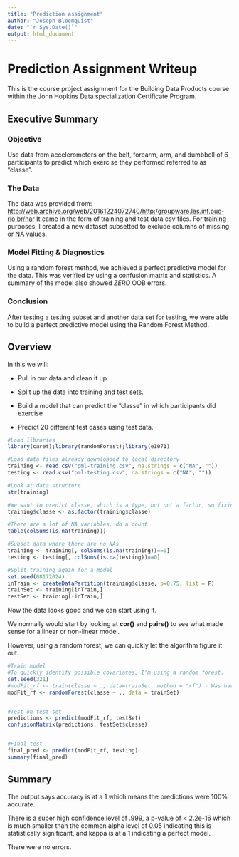 ---
title: "Prediction assignment"
author: "Joseph Bloomquist"
date: "`r Sys.Date()`"
output: html_document
---

# Prediction Assignment Writeup

This is the course project assignment for the Building Data Products course within the John Hopkins Data specialization Certificate Program.

## Executive Summary

### Objective

Use data from accelerometers on the belt, forearm, arm, and dumbbell of 6 participants to predict which exercise they performed referred to as "classe".

### The Data

The data was provided from: <http://web.archive.org/web/20161224072740/http:/groupware.les.inf.puc-rio.br/har> It came in the form of training and test data csv files. For training purposes, I created a new dataset subsetted to exclude columns of missing or NA values.

### Model Fitting & Diagnostics

Using a random forest method, we achieved a perfect predictive model for the data. This was verified by using a confusion matrix and statistics. A summary of the model also showed *ZERO* OOB errors.

### Conclusion

After testing a testing subset and another data set for testing, we were able to build a perfect predictive model using the Random Forest Method.

## Overview

In this we will:

-   Pull in our data and clean it up

-   Split up the data into training and test sets.

-   Build a model that can predict the "classe" in which participants did exercise

-   Predict 20 different test cases using test data.

```{r,}
#Load libraries
library(caret);library(randomForest);library(e1071)

#Load data files already downloaded to local directory
training <- read.csv("pml-training.csv", na.strings = c("NA", ""))
testing <- read.csv("pml-testing.csv", na.strings = c("NA", ""))

#Look at data structure
str(training)

#We want to predict classe, which is a type, but not a factor, so fixing
training$classe <- as.factor(training$classe)

#There are a lot of NA variables, do a count
table(colSums(is.na(training)))

#Subset data where there are no NAs
training <- training[, colSums(is.na(training))==0]
testing <- testing[, colSums(is.na(testing))==0]

#Split training again for a model
set.seed(08172024)
inTrain <- createDataPartition(training$classe, p=0.75, list = F)
trainSet <- training[inTrain,]
testSet <- training[-inTrain,]

```

Now the data looks good and we can start using it.

We normally would start by looking at **cor()** and **pairs()** to see what made sense for a linear or non-linear model.

However, using a random forest, we can quickly let the algorithm figure it out.

```{r,}

#Train model
#To quickly identify possible covariates, I'm using a random forest.
set.seed(321)
#modFit_rf <- train(classe ~ ., data=trainSet, method = "rf") - Was having performance issues
modFit_rf <- randomForest(classe ~ ., data = trainSet)


#Test on test set
predictions <- predict(modFit_rf, testSet)
confusionMatrix(predictions, testSet$classe)


#Final test
final_pred <- predict(modFit_rf, testing)
summary(final_pred)
```

## Summary

The output says accuracy is at a 1 which means the predictions were 100% accurate.

There is a super high confidence level of .999, a p-value of < 2.2e-16 which is much smaller than the common alpha level of 0.05 indicating this is statistically significant, and kappa is at a 1 indicating a perfect model.

There were no errors.
